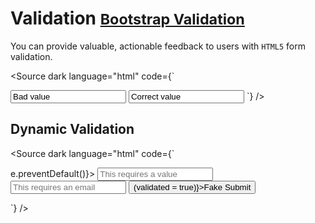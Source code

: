 
<Meta title="Form/Validation" />

# Validation <small class="bootstrap-docs">[Bootstrap Validation](https://getbootstrap.com/docs/5.3/forms/validation/)</small>

You can provide valuable, actionable feedback to users with `HTML5` form validation.

<Canvas withSource="none">
  <Story of={ValidationStories.Basic} />
</Canvas>

<Source
  dark
  language="html"
  code={` 
<script lang="ts">
  let validated = false;
</script>

<FormGroup>
  <Input value="Bad value" feedback="Invalid feedback" invalid />
</FormGroup>

<FormGroup>
  <Input value="Correct value" feedback="Valid feedback" valid />
</FormGroup>
`} />

## Dynamic Validation

<Canvas withSource="none">
  <Story of={ValidationStories.Dynanic} />
</Canvas>

<Source
  dark
  language="html"
  code={` 
<script lang="ts">
  let validated = false;
</script>

<Form {validated} on:submit={(e) => e.preventDefault()}>
  <FormGroup>
    <Input feedback="This requires a value" placeholder="This requires a value" required />
  </FormGroup>
  <FormGroup>
    <Input feedback="This requires an email" placeholder="This requires an email" required type="email" />
  </FormGroup>
  <Button type="submit" on:click={() => (validated = true)}>Fake Submit</Button>
</Form>
`}
/>
